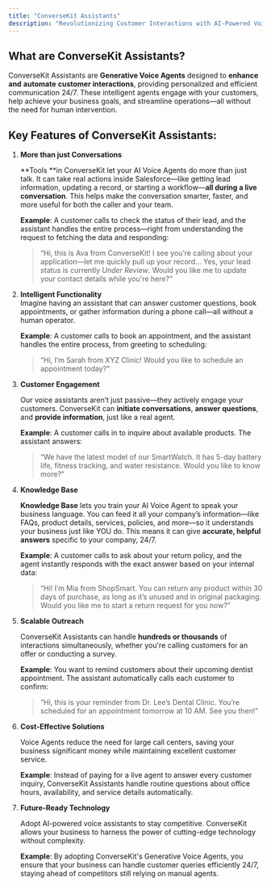 ```yaml
---
title: "ConverseKit Assistants"
description: "Revolutionizing Customer Interactions with AI-Powered Voice Agents."
---
```


## What are ConverseKit Assistants?

ConverseKit Assistants are **Generative Voice Agents** designed to **enhance** **and** **automate** **customer interactions**, providing personalized and efficient communication 24/7. These intelligent agents engage with your customers, help achieve your business goals, and streamline operations—all without the need for human intervention.

## Key Features of ConverseKit Assistants:

1. **More than just Conversations**

   **Tools **in ConverseKit let your AI Voice Agents do more than just talk. It can take real actions inside Salesforce—like getting lead information, updating a record, or starting a workflow—**all during a live conversation**. This helps make the conversation smarter, faster, and more useful for both the caller and your team.

   **Example**: A customer calls to check the status of their lead, and the assistant handles the entire process—right from understanding the request to fetching the data and responding:

   > “Hi, this is Ava from ConverseKit\! I see you’re calling about your application—let me quickly pull up your record… Yes, your lead status is currently _Under Review_. Would you like me to update your contact details while you're here?”
2. **Intelligent Functionality**\
   Imagine having an assistant that can answer customer questions, book appointments, or gather information during a phone call—all without a human operator.

   **Example**: A customer calls to book an appointment, and the assistant handles the entire process, from greeting to scheduling:

   > “Hi, I’m Sarah from XYZ Clinic\! Would you like to schedule an appointment today?”
3. **Customer Engagement**

   Our voice assistants aren’t just passive—they actively engage your customers. ConverseKit can **initiate conversations**, **answer questions**, and **provide information**, just like a real agent.

   **Example**: A customer calls in to inquire about available products. The assistant answers:

   > “We have the latest model of our SmartWatch. It has 5-day battery life, fitness tracking, and water resistance. Would you like to know more?”
4. **Knowledge Base**

   **Knowledge Base** lets you train your AI Voice Agent to speak your business language. You can feed it all your company’s information—like FAQs, product details, services, policies, and more—so it understands your business just like YOU do. This means it can give **accurate, helpful answers** specific to your company, 24/7.

   **Example**: A customer calls to ask about your return policy, and the agent instantly responds with the exact answer based on your internal data:

   > “Hi\! I’m Mia from ShopSmart. You can return any product within 30 days of purchase, as long as it’s unused and in original packaging. Would you like me to start a return request for you now?”
5. **Scalable Outreach**

   ConverseKit Assistants can handle **hundreds or thousands** of interactions simultaneously, whether you're calling customers for an offer or conducting a survey.

   **Example**: You want to remind customers about their upcoming dentist appointment. The assistant automatically calls each customer to confirm:

   > “Hi, this is your reminder from Dr. Lee’s Dental Clinic. You’re scheduled for an appointment tomorrow at 10 AM. See you then\!”
6. **Cost-Effective Solutions**

   Voice Agents reduce the need for large call centers, saving your business significant money while maintaining excellent customer service.

   **Example**: Instead of paying for a live agent to answer every customer inquiry, ConverseKit Assistants handle routine questions about office hours, availability, and service details automatically.
7. **Future-Ready Technology**

   Adopt AI-powered voice assistants to stay competitive. ConverseKit allows your business to harness the power of cutting-edge technology without complexity.

   **Example**: By adopting ConverseKit's Generative Voice Agents, you ensure that your business can handle customer queries efficiently 24/7, staying ahead of competitors still relying on manual agents.